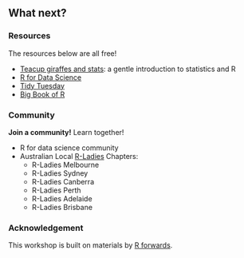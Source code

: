 


## What next?

### Resources

The resources below are all free!

* [Teacup giraffes and stats](https://tinystats.github.io/teacups-giraffes-and-statistics/01_introToR.html): a gentle introduction to statistics and R
* [R for Data Science](https://r4ds.had.co.nz/)
* [Tidy Tuesday](https://github.com/rfordatascience/tidytuesday)
* [Big Book of R](https://www.bigbookofr.com/)

### Community

**Join a community!** Learn together!

* R for data science community [<i class="fas fa-globe"></i>](https://www.rfordatasci.com/) [<i class="fab fa-slack"></i>](https://rfordatascience.slack.com/join/shared_invite/zt-n46lijeb-2RRzQ70U34eH530~PyZsmg#/shared-invite/email)
* Australian Local [R-Ladies](https://rladies.org/) Chapters:
  * R-Ladies Melbourne [<i class="fab fa-meetup"></i>](https://www.meetup.com/en-AU/rladies-melbourne/) [<i class="fab fa-twitter"></i>](https://twitter.com/RLadiesMelb)
  * R-Ladies Sydney [<i class="fab fa-meetup"></i>](https://www.meetup.com/en-AU/rladies-sydney/) [<i class="fab fa-twitter"></i>](https://twitter.com/RLadiesSydney)
  * R-Ladies Canberra [<i class="fab fa-meetup"></i>](https://www.meetup.com/en-AU/rladies-canberra/) [<i class="fab fa-twitter"></i>](https://twitter.com/RLadiesCanberra)
  * R-Ladies Perth [<i class="fab fa-meetup"></i>](https://www.meetup.com/en-AU/rladies-perth/) [<i class="fab fa-twitter"></i>](https://twitter.com/RLadiesPerth)
  * R-Ladies Adelaide [<i class="fab fa-meetup"></i>](https://www.meetup.com/en-AU/rladies-adelaide/) [<i class="fab fa-twitter"></i>](https://twitter.com/RLadiesAdelaide)
  * R-Ladies Brisbane [<i class="fab fa-meetup"></i>](https://www.meetup.com/en-AU/rladies-brisbane/) [<i class="fab fa-twitter"></i>](https://twitter.com/RLadiesBrisbane)



### Acknowledgement

This workshop is built on materials by [R forwards](https://forwards.github.io/edu/workshops/).
